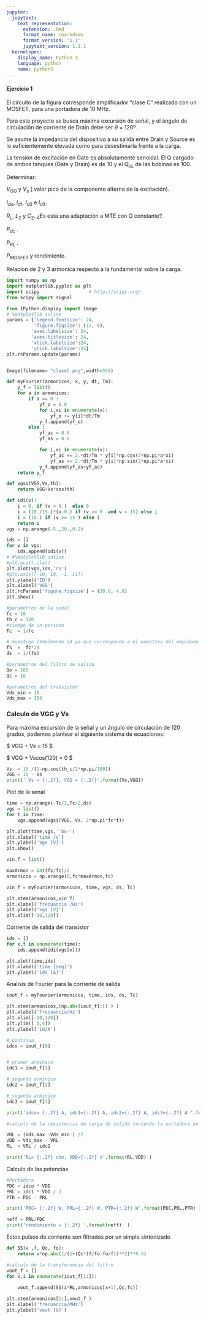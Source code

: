 ```yaml
---
jupyter:
  jupytext:
    text_representation:
      extension: .Rmd
      format_name: rmarkdown
      format_version: '1.1'
      jupytext_version: 1.1.1
  kernelspec:
    display_name: Python 3
    language: python
    name: python3
---
```


#### Ejercicio 1

El circuito de la figura corresponde amplificador "clase C" realizado con un MOSFET, para una portadora de 10 MHz.

Para este proyecto se busca máxima excursión de señal, y el ángulo de circulación de corriente de Drain debe ser $\theta$  = 120º . 

Se asume la impedancia del dispositivo a su salida entre  Drain  y Source es lo suficientemente elevada como para desestimarla frente a la carga.

La tensión de excitación en Gate es absolutamente senoidal.
El Q cargado de ambos tanques (Gate y  Drain) es de 10 y el  $Q_{oL}$ de las bobinas es 100. 

Determinar:

$V_{GG}$ y $V_{s}$ ( valor pico de la componente alterna de la excitación).

$I_{do}$, $I_{d1}$, $I_{d2}$ e $I_{d3}$.

$R_L$, $L_2$ y $C_2$. ¿Es esta una adaptación a MTE con Q constante?.

$P_{dc}$ .

$P_{RL}$ .

$P_{MOSFET}$ y rendimiento.

Relacion de 2 y 3 armonica respecto a la fundamental sobre la carga.





```python
import numpy as np
import matplotlib.pyplot as plt
import scipy                  # http://scipy.org/
from scipy import signal

from IPython.display import Image  
# %matplotlib inline
params = {'legend.fontsize': 24,
          'figure.figsize': (12, 8),
         'axes.labelsize': 24,
         'axes.titlesize': 24,
         'xtick.labelsize':24,
         'ytick.labelsize':24}
plt.rcParams.update(params) 


Image(filename= "claseC.png",width=550)
```

```python
def myFourier(armonicos, x, y, dt, Tm):
    y_f = list()
    for a in armonicos: 
        if a == 0 : 
            yf_o = 0.0
            for i,xi in enumerate(x):
                yf_o += y[i]*dt/Tm
            y_f.append(yf_o)
        else : 
            yf_ac = 0.0
            yf_as = 0.0

            for i,xi in enumerate(x):
                yf_ac += 2.*dt/Tm * y[i]*np.cos(2*np.pi*a*xi)
                yf_as += 2.*dt/Tm * y[i]*np.sin(2*np.pi*a*xi)
            y_f.append(yf_as+yf_ac)
    return y_f

```

```python
def vgsi(VGG,Vs,th):
    return VGG+Vs*cos(th)

def idi(v):
    i = 0. if (v < 0.)  else 0
    i = (10./15.)*(v-0.) if (v >= 0  and v < 15) else i
    i = (10.) if (v >= 15 ) else i
    return i
vgs = np.arange(-5.,20.,0.2)

ids = []
for v in vgs:
    ids.append(idi(v))
# #%matplotlib inline
#plt.gca().cla()
plt.plot(vgs,ids,'ro')
#plt.axis([-10, 10, -1, 11])
plt.ylabel('ID')
plt.xlabel('VGS')
plt.rcParams['figure.figsize'] = (20.0, 4.0)
plt.show()
```

```python
#parametros de la senal 
fc = 10
th_c = 120
#tiempo de un periodo 
Tc  = 1/fc

# muestreo (empleando 24 ya que corresponde a el muestreo del empleado comunmente en el metodo de los trapecios)
fs  =  fc*24
ds  = 1/(fs)

#parametros del filtro de salida
Qo = 100
Qc = 10

#parametros del transistor
Vds_min = 10 
Vds_max = 150
```

### Calculo de VGG y Vs 

Para máxima excursión de la señal y un ángulo de circulación de 120 grados, podemos plantear el siguiente sistema de ecuaciones:

$ VGG + Vs = 15 $

$ VGG + Vs\cdot cos(120) = 0 $


```python
Vs  = 15 /(1-np.cos(th_c/2*np.pi/180))
VGG = 15 - Vs
print(' Vs = {:.2f}, VGG = {:.2f}'.format(Vs,VGG))
```

Plot de la senal 

```python
time = np.arange(-Tc/2,Tc/2,ds)
vgs = list()
for t in time:
    vgs.append(vgsi(VGG, Vs, 2*np.pi*fc*t))

plt.plot(time,vgs, 'bo-')
plt.xlabel('time /s')
plt.ylabel('Vgs [V]')
plt.show()
```

```python
vin_f = list()

maxArmon = int(fs/fc)/2
armonicos = np.arange(0,fc*maxArmon,fc)

vin_f = myFourier(armonicos, time, vgs, ds, Tc)

```

```python
plt.stem(armonicos,vin_f) 
plt.xlabel('frecuancia /Hz')
plt.ylabel('vgs [V]')
plt.xlim([-10,120])

```

Corriente de salida del transistor 

```python
ids = []
for x,t in enumerate(time):
    ids.append(idi(vgs[x]))

plt.plot(time,ids)
plt.xlabel('time [seg]')
plt.ylabel('ids [A]')
```

Analisis de Fourier para la corriente de salida

```python
iout_f = myFourier(armonicos, time, ids, ds, Tc)

plt.stem(armonicos,(np.abs(iout_f[:]) ) )
plt.xlabel('frecuancia/Hz')
plt.xlim([-10,120])
plt.ylim([ 0,4])
plt.ylabel('id/A')
```

```python
# Continua
idco = iout_f[0]


# primer arminico
idc1 = iout_f[1]

# segundo arminico
idc2 = iout_f[2]

# segundo arminico
idc3 = iout_f[3]

print('idco= {:.2f} A, idc1={:.2f} A, idc2={:.2f} A, idc3={:.2f} A '.format(idco,idc1,idc2,idc3) )


```

```python
#calculo de la resistencia de carga de salida teniendo la portadora en pico para el primer armonico de la modulante

VRL = (Vds_max -Vds_min ) /2 
VDD = Vds_max - VRL
RL  = VRL / idc1 

print('RL= {:.2f} ohm, VDD={:.2f} V'.format(RL,VDD) )

```

Calculo de las potencias

```python
#Portadora
PDC = idco * VDD
PRL = idc1 * VDD / 2
PTR = PDC - PRL

print('PDC= {:.2f} W, PRL={:.2f} W, PTR={:.2f} W'.format(PDC,PRL,PTR) )

neff = PRL/PDC 
print('rendimiento = {:.2f} '.format(neff)  )
```

Estos pulsos de corriente son filtrados por un simple sintonizado 

```python
def SS(v ,f, Qc, fo):
    return v*np.abs(1/(1+(Qc*(f/fo-fo/f))**2)**0.5)
```

```python
#calculo de la transferencia del filtro
vout_f = []
for x,i in enumerate(iout_f[1:]):
    
    vout_f.append(SS(i*RL,armonicos[x+1],Qc,fc))
```

```python
plt.stem(armonicos[1:],vout_f ) 
plt.xlabel('frecuancia/MHz')
plt.ylabel('vout [V]')
```

```python

```

```python

```
